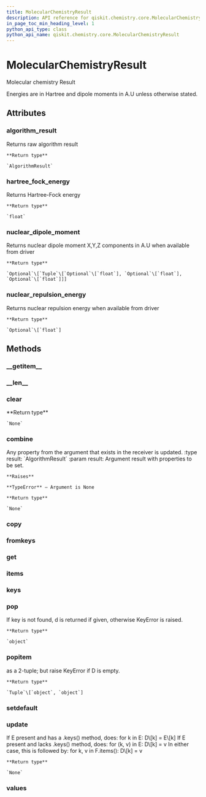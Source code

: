 ```yaml
---
title: MolecularChemistryResult
description: API reference for qiskit.chemistry.core.MolecularChemistryResult
in_page_toc_min_heading_level: 1
python_api_type: class
python_api_name: qiskit.chemistry.core.MolecularChemistryResult
---
```


# MolecularChemistryResult

<Class id="qiskit.chemistry.core.MolecularChemistryResult" isDedicatedPage={true} github="https://github.com/qiskit-community/qiskit-aqua/tree/stable/0.7/qiskit/chemistry/core/chemistry_operator.py" signature="MolecularChemistryResult(a_dict=None)" modifiers="class">
  Molecular chemistry Result

  Energies are in Hartree and dipole moments in A.U unless otherwise stated.

  ## Attributes

  <span id="molecularchemistryresult-algorithm-result" />

  ### algorithm\_result

  <Attribute id="qiskit.chemistry.core.MolecularChemistryResult.algorithm_result" attributeTypeHint="qiskit.aqua.algorithms.algorithm_result.AlgorithmResult">
    Returns raw algorithm result

    **Return type**

    `AlgorithmResult`
  </Attribute>

  <span id="molecularchemistryresult-hartree-fock-energy" />

  ### hartree\_fock\_energy

  <Attribute id="qiskit.chemistry.core.MolecularChemistryResult.hartree_fock_energy" attributeTypeHint="float">
    Returns Hartree-Fock energy

    **Return type**

    `float`
  </Attribute>

  <span id="molecularchemistryresult-nuclear-dipole-moment" />

  ### nuclear\_dipole\_moment

  <Attribute id="qiskit.chemistry.core.MolecularChemistryResult.nuclear_dipole_moment" attributeTypeHint="Optional[Tuple[Optional[float], Optional[float], Optional[float]]]">
    Returns nuclear dipole moment X,Y,Z components in A.U when available from driver

    **Return type**

    `Optional`\[`Tuple`\[`Optional`\[`float`], `Optional`\[`float`], `Optional`\[`float`]]]
  </Attribute>

  <span id="molecularchemistryresult-nuclear-repulsion-energy" />

  ### nuclear\_repulsion\_energy

  <Attribute id="qiskit.chemistry.core.MolecularChemistryResult.nuclear_repulsion_energy" attributeTypeHint="Optional[float]">
    Returns nuclear repulsion energy when available from driver

    **Return type**

    `Optional`\[`float`]
  </Attribute>

  ## Methods

  <span id="molecularchemistryresult-getitem" />

  ### \_\_getitem\_\_

  <Function id="qiskit.chemistry.core.MolecularChemistryResult.__getitem__" signature="MolecularChemistryResult.__getitem__(key)" />

  <span id="molecularchemistryresult-len" />

  ### \_\_len\_\_

  <Function id="qiskit.chemistry.core.MolecularChemistryResult.__len__" signature="MolecularChemistryResult.__len__()" />

  <span id="molecularchemistryresult-clear" />

  ### clear

  <Function id="qiskit.chemistry.core.MolecularChemistryResult.clear" signature="MolecularChemistryResult.clear()">
    **Return type**

    `None`
  </Function>

  <span id="molecularchemistryresult-combine" />

  ### combine

  <Function id="qiskit.chemistry.core.MolecularChemistryResult.combine" signature="MolecularChemistryResult.combine(result)">
    Any property from the argument that exists in the receiver is updated. :type result: `AlgorithmResult` :param result: Argument result with properties to be set.

    **Raises**

    **TypeError** – Argument is None

    **Return type**

    `None`
  </Function>

  <span id="molecularchemistryresult-copy" />

  ### copy

  <Function id="qiskit.chemistry.core.MolecularChemistryResult.copy" signature="MolecularChemistryResult.copy()" />

  <span id="molecularchemistryresult-fromkeys" />

  ### fromkeys

  <Function id="qiskit.chemistry.core.MolecularChemistryResult.fromkeys" signature="MolecularChemistryResult.fromkeys(iterable, value=None)" modifiers="classmethod" />

  <span id="molecularchemistryresult-get" />

  ### get

  <Function id="qiskit.chemistry.core.MolecularChemistryResult.get" signature="MolecularChemistryResult.get(k[, d]) → D[k] if k in D, else d.  d defaults to None." />

  <span id="molecularchemistryresult-items" />

  ### items

  <Function id="qiskit.chemistry.core.MolecularChemistryResult.items" signature="MolecularChemistryResult.items() → a set-like object providing a view on D’s items" />

  <span id="molecularchemistryresult-keys" />

  ### keys

  <Function id="qiskit.chemistry.core.MolecularChemistryResult.keys" signature="MolecularChemistryResult.keys() → a set-like object providing a view on D’s keys" />

  <span id="molecularchemistryresult-pop" />

  ### pop

  <Function id="qiskit.chemistry.core.MolecularChemistryResult.pop" signature="MolecularChemistryResult.pop(key, default=None)">
    If key is not found, d is returned if given, otherwise KeyError is raised.

    **Return type**

    `object`
  </Function>

  <span id="molecularchemistryresult-popitem" />

  ### popitem

  <Function id="qiskit.chemistry.core.MolecularChemistryResult.popitem" signature="MolecularChemistryResult.popitem()">
    as a 2-tuple; but raise KeyError if D is empty.

    **Return type**

    `Tuple`\[`object`, `object`]
  </Function>

  <span id="molecularchemistryresult-setdefault" />

  ### setdefault

  <Function id="qiskit.chemistry.core.MolecularChemistryResult.setdefault" signature="MolecularChemistryResult.setdefault(k[, d]) → D.get(k,d), also set D[k]=d if k not in D" />

  <span id="molecularchemistryresult-update" />

  ### update

  <Function id="qiskit.chemistry.core.MolecularChemistryResult.update" signature="MolecularChemistryResult.update(*args, **kwargs)">
    If E present and has a .keys() method, does: for k in E: D\[k] = E\[k] If E present and lacks .keys() method, does: for (k, v) in E: D\[k] = v In either case, this is followed by: for k, v in F.items(): D\[k] = v

    **Return type**

    `None`
  </Function>

  <span id="molecularchemistryresult-values" />

  ### values

  <Function id="qiskit.chemistry.core.MolecularChemistryResult.values" signature="MolecularChemistryResult.values() → an object providing a view on D’s values" />
</Class>

